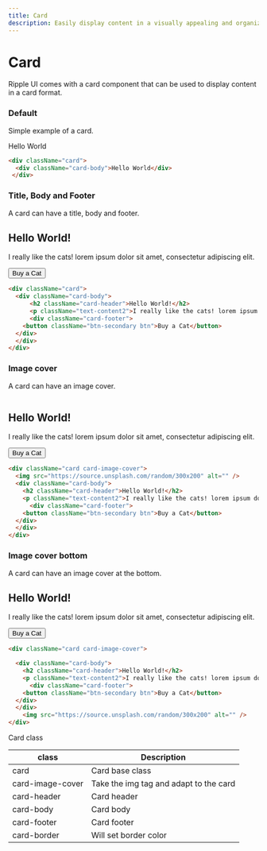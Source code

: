 ```yaml
---
title: Card
description: Easily display content in a visually appealing and organized manner using the card component.
---
```


# Card

Ripple UI comes with a card component that can be used to display content in a card format.

### Default

Simple example of a card.

<div className="card">
  <div className="card-body">Hello World</div>
 </div>

```html
<div className="card">
  <div className="card-body">Hello World</div>
 </div>
```

### Title, Body and Footer

A card can have a title, body and footer.

<div className="card">
  <div className="card-body">
      <h2 className="card-header">Hello World!</h2>
    <p className="text-content2">I really like the cats! lorem ipsum dolor sit amet, consectetur adipiscing elit.</p>
      <div className="card-footer">
    <button className="btn-secondary btn">Buy a Cat</button>
  </div>
  </div>
</div>

```html
<div className="card">
  <div className="card-body">
      <h2 className="card-header">Hello World!</h2>
      <p className="text-content2">I really like the cats! lorem ipsum dolor sit amet, consectetur adipiscing elit.</p>
      <div className="card-footer">
    <button className="btn-secondary btn">Buy a Cat</button>
  </div>
  </div>
</div>
```

### Image cover

A card can have an image cover.

<div className="card card-image-cover">
  <img src="https://source.unsplash.com/random/300x200" alt="" />
  <div className="card-body">
    <h2 className="card-header">Hello World!</h2>
    <p className="text-content2">I really like the cats! lorem ipsum dolor sit amet, consectetur adipiscing elit.</p>
      <div className="card-footer">
    <button className="btn-secondary btn">Buy a Cat</button>
  </div>
  </div>
</div>

```html
<div className="card card-image-cover">
  <img src="https://source.unsplash.com/random/300x200" alt="" />
  <div className="card-body">
    <h2 className="card-header">Hello World!</h2>
    <p className="text-content2">I really like the cats! lorem ipsum dolor sit amet, consectetur adipiscing elit.</p>
      <div className="card-footer">
    <button className="btn-secondary btn">Buy a Cat</button>
  </div>
  </div>
</div>
```

### Image cover bottom

A card can have an image cover at the bottom.

<div className="card card-image-cover">

  <div className="card-body">
    <h2 className="card-header">Hello World!</h2>
    <p className="text-content2">I really like the cats! lorem ipsum dolor sit amet, consectetur adipiscing elit.</p>
      <div className="card-footer">
    <button className="btn-secondary btn">Buy a Cat</button>
  </div>
  </div>
    <img src="https://source.unsplash.com/random/300x200" alt="" />
</div>

```html
<div className="card card-image-cover">

  <div className="card-body">
    <h2 className="card-header">Hello World!</h2>
    <p className="text-content2">I really like the cats! lorem ipsum dolor sit amet, consectetur adipiscing elit.</p>
      <div className="card-footer">
    <button className="btn-secondary btn">Buy a Cat</button>
  </div>
  </div>
    <img src="https://source.unsplash.com/random/300x200" alt="" />
</div>
```

<Attributes>
<Attributes.Title>Card class</Attributes.Title>

| class            | Description                            |
| ---------------- | -------------------------------------- |
| card             | Card base class                        |
| card-image-cover | Take the img tag and adapt to the card |
| card-header      | Card header                            |
| card-body        | Card body                              |
| card-footer      | Card footer                            |
| card-border      | Will set border color                  |

</Attributes>

<LinkRedirect
  contentLeft="Dropdown"
  hrefLeft="/docs/components/dropdown"
  hideRight
/>
